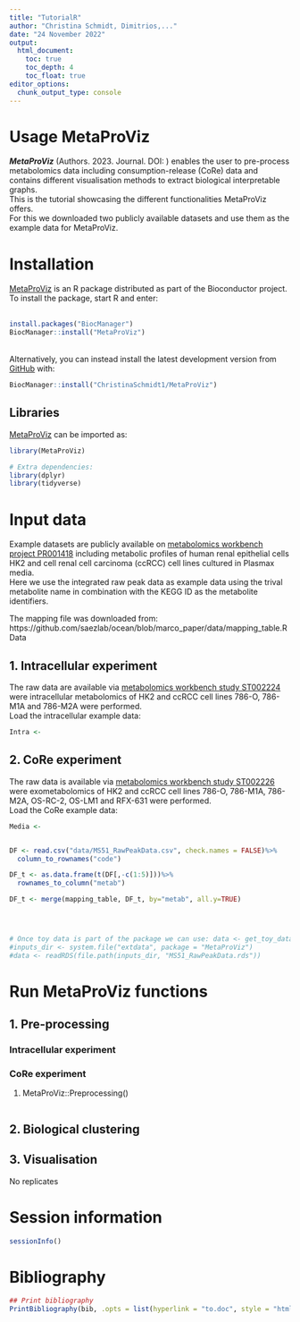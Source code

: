 ```yaml
---
title: "TutorialR"
author: "Christina Schmidt, Dimitrios,..."
date: "24 November 2022"
output:
  html_document:
    toc: true
    toc_depth: 4
    toc_float: true
editor_options: 
  chunk_output_type: console
---
```


# Usage MetaProViz
***MetaProViz*** (Authors. 2023. Journal. DOI: ) enables the user to pre-process metabolomics data including consumption-release (CoRe) data and contains different visualisation methods to extract biological interpretable graphs.\
This is the tutorial showcasing the different functionalities MetaProViz offers.\
For this we downloaded two publicly available datasets and use them as the example data for MetaProViz.

# Installation
[MetaProViz](Add to bioconductor) is an R package distributed as part of the Bioconductor project. To install the package, start R and enter:\
\
```r
install.packages("BiocManager")
BiocManager::install("MetaProViz")
```
\
Alternatively, you can instead install the latest development version from [GitHub](https://github.com/ChristinaSchmidt1/MetaProViz) with:

```r
BiocManager::install("ChristinaSchmidt1/MetaProViz")
```


## Libraries
[MetaProViz](Add to bioconductor) can be imported as:

```r
library(MetaProViz)

# Extra dependencies:
library(dplyr)
library(tidyverse)
```


# Input data
Example datasets are publicly available on [metabolomics workbench project PR001418](https://www.metabolomicsworkbench.org/data/DRCCMetadata.php?Mode=Project&ProjectID=PR001418) including metabolic profiles of human renal epithelial cells HK2 and cell renal cell carcinoma (ccRCC) cell lines cultured in Plasmax media.\
Here we use the integrated raw peak data as example data using the trival metabolite name in combination with the KEGG ID as the metabolite identifiers.

The mapping file was downloaded from: https://github.com/saezlab/ocean/blob/marco_paper/data/mapping_table.RData

## 1. Intracellular experiment
The raw data are available via [metabolomics workbench study ST002224](https://www.metabolomicsworkbench.org/data/DRCCMetadata.php?Mode=Study&StudyID=ST002224&StudyType=MS&ResultType=1) were intracellular metabolomics of HK2 and ccRCC cell lines 786-O, 786-M1A and 786-M2A were performed.\
Load the intracellular example data:
```r
Intra <-

```

## 2. CoRe experiment 
The raw data is available via [metabolomics workbench study ST002226](https://www.metabolomicsworkbench.org/data/DRCCMetadata.php?Mode=Study&StudyID=ST002226&StudyType=MS&ResultType=1) were exometabolomics of HK2 and ccRCC cell lines 786-O, 786-M1A, 786-M2A, OS-RC-2, OS-LM1 and RFX-631 were performed.\
Load the CoRe example data:
```r
Media <-


DF <- read.csv("data/MS51_RawPeakData.csv", check.names = FALSE)%>%
  column_to_rownames("code")

DF_t <- as.data.frame(t(DF[,-c(1:5)]))%>%
  rownames_to_column("metab")

DF_t <- merge(mapping_table, DF_t, by="metab", all.y=TRUE)




# Once toy data is part of the package we can use: data <- get_toy_data()
#inputs_dir <- system.file("extdata", package = "MetaProViz")
#data <- readRDS(file.path(inputs_dir, "MS51_RawPeakData.rds"))

```



# Run MetaProViz functions

## 1. Pre-processing
### Intracellular experiment

### CoRe experiment

1. MetaProViz::Preprocessing()


```r

```



## 2. Biological clustering


## 3. Visualisation
No replicates




# Session information
```r
sessionInfo()
```


# Bibliography
```r
## Print bibliography
PrintBibliography(bib, .opts = list(hyperlink = "to.doc", style = "html"))
```

